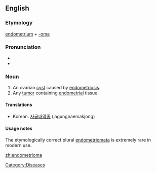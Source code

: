 ==English==

===Etymology===

[[endometrium]] + [[-oma]]

===Pronunciation===
*{{IPA|ˌendəmitriˈəʊmə}}
*{{rhymes|əʊmə}}

===Noun===
{{en-noun}}

# An ovarian [[cyst]] caused by [[endometriosis]].
# Any [[tumor]] containing [[endometrial]] tissue.

====Translations====
*Korean: [[자궁내막종]] (jagungnaemakjong)

====Usage notes====

The etymologically correct plural [[endometriomata]] is extremely rare in modern use.

[[Category:Diseases]]

[[zh:endometrioma]]